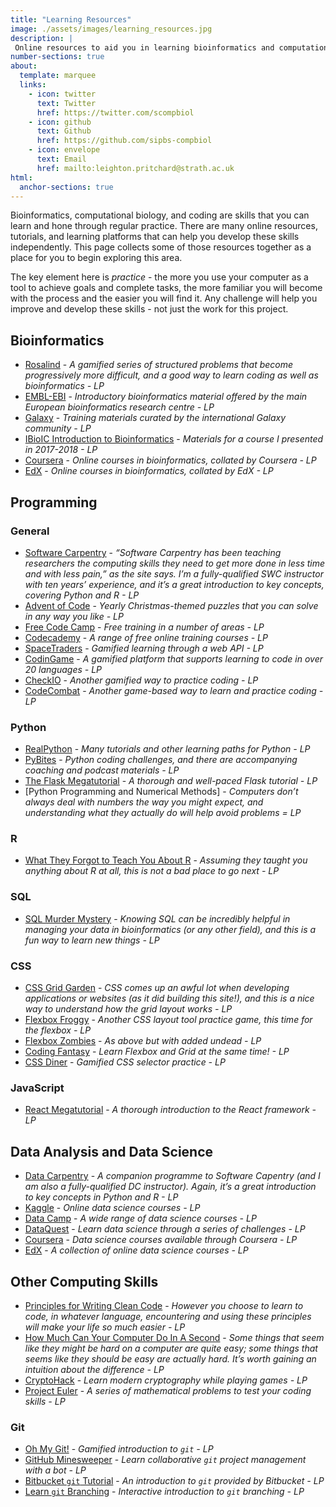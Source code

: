 ```yaml
---
title: "Learning Resources"
image: ./assets/images/learning_resources.jpg
description: |
 Online resources to aid you in learning bioinformatics and computational biology
number-sections: true
about:
  template: marquee
  links:
    - icon: twitter
      text: Twitter
      href: https://twitter.com/scompbiol
    - icon: github
      text: Github
      href: https://github.com/sipbs-compbiol
    - icon: envelope
      text: Email
      href: mailto:leighton.pritchard@strath.ac.uk
html:
  anchor-sections: true
---
```


Bioinformatics, computational biology, and coding are skills that you can learn and hone through regular practice. There are many online resources, tutorials, and learning platforms that can help you develop these skills independently. This page collects some of those resources together as a place for you to begin exploring this area.

::: { .callout-tip }
The key element here is _practice_ - the more you use your computer as a tool to achieve goals and complete tasks, the more familiar you will become with the process and the easier you will find it. Any challenge will help you improve and develop these skills - not just the work for this project.
:::

## Bioinformatics

- [Rosalind](https://rosalind.info/problems/locations/) - _A gamified series of structured problems that become progressively more difficult, and a good way to learn coding as well as bioinformatics - LP_
- [EMBL-EBI](https://www.ebi.ac.uk/training/online/courses/introductory-bioinformatics-pathway/) - _Introductory bioinformatics material offered by the main European bioinformatics research centre - LP_
- [Galaxy](https://training.galaxyproject.org/training-material/) - _Training materials curated by the international Galaxy community - LP_
- [IBioIC Introduction to Bioinformatics](https://widdowquinn.github.io/Teaching-IBioIC-Intro-to-Bioinformatics/) - _Materials for a course I presented in 2017-2018 - LP_
- [Coursera](https://www.coursera.org/browse/arts-and-humanities/bioinformatics) - _Online courses in bioinformatics, collated by Coursera - LP_
- [EdX](https://www.edx.org/learn/bioinformatics) - _Online courses in bioinformatics, collated by EdX - LP_

## Programming

### General

- [Software Carpentry](https://software-carpentry.org/lessons/) - _"Software Carpentry has been teaching researchers the computing skills they need to get more done in less time and with less pain," as the site says. I'm a fully-qualified SWC instructor with ten years' experience, and it's a great introduction to key concepts, covering Python and R - LP_
- [Advent of Code](https://adventofcode.com/) - _Yearly Christmas-themed puzzles that you can solve in any way you like - LP_
- [Free Code Camp](https://www.freecodecamp.org/) - _Free training in a number of areas - LP_
- [Codecademy](https://www.codecademy.com/) - _A range of free online training courses - LP_
- [SpaceTraders](https://spacetraders.io/) - _Gamified learning through a web API - LP_
- [CodinGame](https://www.codingame.com/start/) - _A gamified platform that supports learning to code in over 20 languages - LP_
- [CheckIO](https://checkio.org/) - _Another gamified way to practice coding - LP_
- [CodeCombat](https://codecombat.com/) - _Another game-based way to learn and practice coding - LP_

### Python

- [RealPython](https://realpython.com) - _Many tutorials and other learning paths for Python - LP_
- [PyBites](https://codechalleng.es/) - _Python coding challenges, and there are accompanying coaching and podcast materials - LP_
- [The Flask Megatutorial](https://blog.miguelgrinberg.com/post/the-flask-mega-tutorial-part-i-hello-world) - _A thorough and well-paced Flask tutorial - LP_
- [Python Programming and Numerical Methods] - _Computers don't always deal with numbers the way you might expect, and understanding what they actually do will help avoid problems = LP_

### R

- [What They Forgot to Teach You About R](https://rstats.wtf/) - _Assuming they taught you anything about R at all, this is not a bad place to go next - LP_

### SQL

- [SQL Murder Mystery](https://mystery.knightlab.com/) - _Knowing SQL can be incredibly helpful in managing your data in bioinformatics (or any other field), and this is a fun way to learn new things - LP_

### CSS

- [CSS Grid Garden](https://cssgridgarden.com/) - _CSS comes up an awful lot when developing applications or websites (as it did building this site!), and this is a nice way to understand how the grid layout works - LP_
- [Flexbox Froggy](https://flexboxfroggy.com/) - _Another CSS layout tool practice game, this time for the flexbox - LP_
- [Flexbox Zombies](https://mastery.games/flexboxzombies/) - _As above but with added undead - LP_
- [Coding Fantasy](https://codingfantasy.com/games) - _Learn Flexbox and Grid at the same time! - LP_
- [CSS Diner](https://flukeout.github.io/) - _Gamified CSS selector practice - LP_

### JavaScript

- [React Megatutorial](https://blog.miguelgrinberg.com/post/the-react-mega-tutorial-chapter-1-modern-javascript) - _A thorough introduction to the React framework - LP_

## Data Analysis and Data Science

- [Data Carpentry](https://datacarpentry.org/lessons/#genomics-workshop) - _A companion programme to Software Capentry (and I am also a fully-qualified DC instructor). Again, it's a great introduction to key concepts in Python and R - LP_
- [Kaggle](https://www.kaggle.com/learn) - _Online data science courses - LP_
- [Data Camp](https://www.datacamp.com/) - _A wide range of data science courses - LP_
- [DataQuest](https://www.dataquest.io/) - _Learn data science through a series of challenges - LP_
- [Coursera](https://www.coursera.org/browse/data-science) - _Data science courses available through Coursera - LP_
- [EdX](https://www.edx.org/learn/data-science) - _A collection of online data science courses - LP_

## Other Computing Skills

- [Principles for Writing Clean Code](https://workat.tech/machine-coding/tutorial/introduction-clean-code-software-design-principles-nwu4qqc63e09) - _However you choose to learn to code, in whatever language, encountering and using these principles will make your life so much easier - LP_
- [How Much Can Your Computer Do In A Second](https://computers-are-fast.github.io/) - _Some things that seem like they might be hard on a computer are quite easy; some things that seems like they should be easy are actually hard. It's worth gaining an intuition about the difference - LP_
- [CryptoHack](https://cryptohack.org/) - _Learn modern cryptography while playing games - LP_
- [Project Euler](https://projecteuler.net/) - _A series of mathematical problems to test your coding skills - LP_

### Git

- [Oh My Git!](https://ohmygit.org/) - _Gamified introduction to `git` - LP_
- [GitHub Minesweeper](https://profy.dev/project/github-minesweeper#start-project) - _Learn collaborative `git` project management with a bot - LP_
- [Bitbucket `git` Tutorial](https://www.atlassian.com/git/tutorials/learn-git-with-bitbucket-cloud) - _An introduction to `git` provided by Bitbucket - LP_
- [Learn `git` Branching](https://learngitbranching.js.org/) - _Interactive introduction to `git` branching - LP_